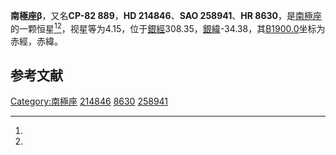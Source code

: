 {{Starbox begin
| name = 南極座β
}}
{{Starbox observe
| epoch = [[J2000.0|J2000.0]]
| constell = [[南極座|南極座]]<ref name=SIMBAD>{{cite web
 | url=http://simbad.u-strasbg.fr/simbad/sim-id?Ident=HR+8630
 | title=Pulsating variable Star
 | publisher=Centre de Données astronomiques de Strasbourg
 | work=SIMBAD
 | accessdate=2012-07-13
 | archive-date=2019-08-09
 | archive-url=https://web.archive.org/web/20190809100428/http://simbad.u-strasbg.fr/simbad/sim-id?Ident=HR+8630
 | dead-url=no
 }}</ref><ref name=DATA>{{cite web
 | url=http://vizier.u-strasbg.fr/viz-bin/VizieR-5?-out.add=.&-source=5050&-corr=PK=HR&-out.max=9999&HR=8630
 | title=VizieR Detailed Page
 | accessdate=2012-07-13
 | archive-date=2016-03-05
 | archive-url=https://web.archive.org/web/20160305002414/http://vizier.u-strasbg.fr/viz-bin/VizieR-5?-out.add=.&-source=5050&-corr=PK=HR&-out.max=9999&HR=8630
 | dead-url=no
 }}</ref>
| 星官 = 
| ra = {{RA|22|46|3.3}}<ref name=SIMBAD /><ref name=DATA />
| dec = {{DEC|-81|22|54}}<ref name=SIMBAD /><ref name=DATA />
| appmag_v = 4.15<ref name=SIMBAD /><ref name=DATA />
}}
{{Starbox character
| class = A9IV-V<ref name=SIMBAD /><ref name=DATA />
| b-v = 0.2<ref name=SIMBAD /><ref name=DATA />
| u-b = 0.11<ref name=SIMBAD /><ref name=DATA />
| r-i = 0.1<ref name=SIMBAD /><ref name=DATA />
| variable = 
}}
{{Starbox astrometry
| radial_v = 0.11
| prop_mo_ra = 24
| parallax = 
| p_error = 
}}
{{Starbox catalog
| names =CP-82 889，[[SAO星表|SAO]] 258941，[[HD星表|HD]] 214846，[[HR星表|HR]] 8630}}
{{Starbox reference |Simbad=HR+8630}}
{{Starbox end}}

'''南極座β'''，又名'''CP-82 889'''，'''HD 214846'''、'''SAO 258941'''、'''HR 8630'''，是[[南極座|南極座]]的一颗恒星<ref name=SIMBAD /><ref name=DATA />，视星等为4.15，位于[[銀道座標系|銀經]]308.35，[[銀道座標系|銀緯]]-34.38，其[[B1900.0|B1900.0]]坐标为赤經{{RA|22|35|51.2}}，赤緯{{DEC|-81|-34.38|21}}。

== 参考文献 ==
{{reflist}}

{{star-stub}}

{{南極座恒星}}
[[Category:南極座|Category:南極座]]
[[Category:HD和HDE天體|214846]]
[[Category:HR天體|8630]]
[[Category:SAO天體|258941]]